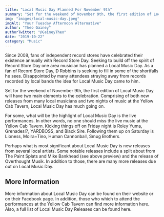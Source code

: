 ```yaml
---
title: "Local Music Day Planned For November 9th"
summary: "Set for the weekend of November 9th, the first edition of Local Music Day will have two main elements to the celebration."
img: "images/local-music-day.jpeg"
imgAlt: "Your Tuesday Afternoon Alternative"
author: "Theo Gainey"
authorTwitter: "@GaineyTheo"
date: "2019-10-22"
category: "Music"
---
```


Since 2008, fans of independent record stores have celebrated their existence annually with Record Store Day. Seeking to build off the spirit of Record Store Day one area musician has planned a Local Music Day. As a fan of Record Store Day, D Robbins is seeking to fill in some of the shortfalls he sees. Disappointed by many attendees straying away from records recorded by local bands the idea for Local Music Day came to him.

Set for the weekend of November 9th, the first edition of Local Music Day will have two main elements to the celebration. Comprising of both new releases from many local musicians and two nights of music at the Yellow Cab Tavern, Local Music Day has much going on.

For some, what will be the highlight of Local Music Day is the live performances. In other words, no one should miss the live music at the Yellow Cab Tavern. Kicking things off on Friday night is Roley Yuma, Grenades!?, YARDBOSS, and Black Sire. Following them up on Saturday is Lioness, Moira+Tino, Human Cannonball, Smug Brothers.

Perhaps what is most significant about Local Music Day is new releases from several local artists. Some notable releases include a split about from The Paint Splats and Mike Bankhead (see above preview) and the release of Overthought Musik. In addition to those, there are many more releases due out on Local Music Day.

## More Information
More information about Local Music Day can be found on their website or on their Facebook page. In addition, those who which to attend the performances at the Yellow Cab Tavern can find more information here. Also, a full list of Local Music Day Releases can be found here.
